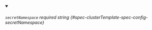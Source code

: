 
<details className="config-field" data-expandable="false" open>
<summary>

###### `secretNamespace` <span className="config-field-required" data-required="false">required</span> <span className="config-field-type">string</span> <span className="config-field-default"></span> <span className="config-field-enum"></span> {#spec-clusterTemplate-spec-config-secretNamespace}



</summary>



</details>

